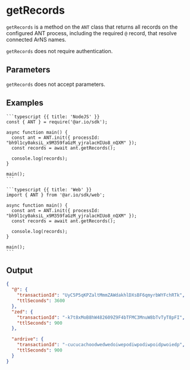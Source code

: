 
<HeroPattern />

# getRecords

`getRecords` is a method on the `ANT` class that returns all records on the configured ANT process, including the required `@` record, that resolve connected ArNS names.

`getRecords` does not require authentication.

## Parameters

`getRecords` does not accept parameters.

## Examples

<CodeGroup title="getRecords">

    ```typescript {{ title: 'NodeJS' }}
    const { ANT } = require('@ar.io/sdk');

    async function main() {
      const ant = ANT.init({ processId: "bh9l1cy0aksiL_x9M359faGzM_yjralacHIUo8_nQXM" });
      const records = await ant.getRecords();

      console.log(records);
    }

    main();
    ```

    ```typescript {{ title: 'Web' }}
    import { ANT } from '@ar.io/sdk/web';

    async function main() {
      const ant = ANT.init({ processId: "bh9l1cy0aksiL_x9M359faGzM_yjralacHIUo8_nQXM" });
      const records = await ant.getRecords();

      console.log(records);
    }

    main();
    ```

</CodeGroup>

## Output

```json
{
  "@": {
    "transactionId": "UyC5P5qKPZaltMmmZAWdakhlDXsBF6qmyrbWYFchRTk",
    "ttlSeconds": 3600
  },
  "zed": {
    "transactionId": "-k7t8xMoB8hW482609Z9F4bTFMC3MnuW8bTvTyT8pFI",
    "ttlSeconds": 900
  },

  "ardrive": {
    "transactionId": "-cucucachoodwedwedoiwepodiwpodiwpoidpwoiedp",
    "ttlSeconds": 900
  }
}
```